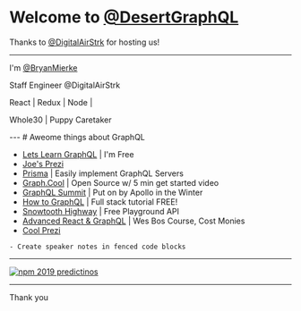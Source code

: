 

<Head>
  <title>DGQL Jan 2019</title>
</Head>

# Welcome to [@DesertGraphQL](https://twitter.com/DesertGraphQL)

Thanks to [@DigitalAirStrk](https://twitter.com/DigitalAirStrk) for hosting us!

---
I'm [@BryanMierke](https://twitter.com/BryanMierke)

Staff Engineer @DigitalAirStrk

React | Redux | Node | 

Whole30 | Puppy Caretaker

<Avatar src='https://avatars3.githubusercontent.com/u/8486789?s=460&v=4' alt='bryan mierke github avatar' />

<Avatar src='images/cocoasleep.jpg' alt='cocoa' />
---
# Aweome things about GraphQL

  - [Lets Learn GraphQL](https://letslearngraphql.com/) | I'm Free
  - [Joe's Prezi](https://desert-gql-apollo-link-rest.netlify.com/#6)
  - [Prisma](https://www.prisma.io/) | Easily implement GraphQL Servers
  - [Graph.Cool](https://www.graph.cool/) | Open Source w/ 5 min get started video
  - [GraphQL Summit](https://summit.graphql.com/) | Put on by Apollo in the Winter
  - [How to GraphQL](https://www.howtographql.com/) | Full stack tutorial FREE!
  - [Snowtooth Highway](http://snowtooth.moonhighway.com/) | Free Playground API
  - [Advanced React & GraphQL](https://advancedreact.com/) | Wes Bos Course, Cost Monies
  - [Cool Prezi](https://99-problems-graphql-aint-one.now.sh/)


```notes
- Create speaker notes in fenced code blocks
```
---

<a target='_blank' href='https://medium.com/npm-inc/this-year-in-javascript-2018-in-review-and-npms-predictions-for-2019-3a3d7e5298ef'><img src='images/npm2019predictions.png' alt='npm 2019 predictinos' /></a>

---

Thank you

